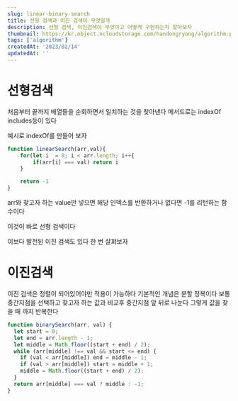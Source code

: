 ```yaml
---
slug: linear-binary-search
title: 선형 검색과 이진 검색이 무엇일까
description: 선형 검색, 이진검색이 무엇이고 어떻게 구현하는지 알아보자
thumbnail: https://kr.object.ncloudstorage.com/handongryong/algorithm.png
tags: ['algorithm']
createdAt: '2023/02/14'
updatedAt: ''
---
```


# 선형검색

처음부터 끝까지 배열들을 순회하면서 일치하는 것을 찾아낸다
메서드로는 indexOf includes등이 있다

예시로 indexOf를 만들어 보자

```js
function linearSearch(arr,val){
	for(let i  = 0; i < arr.length; i++{
    	if(arr[i] === val) return i
    }

	return -1
}
```

arr와 찾고자 하는 value만 넣으면 해당 인덱스를 반환하거나 없다면 -1를 리턴하는 함수이다

이것이 바로 선형 검색이다

이보다 발전된 이진 검색도 있다
한 번 살펴보자

# 이진검색

이진 검색은 정렬이 되어있어야만 적용이 가능하다
기본적인 개념은 분할 정복이다
보통 중간지점을 선택하고 찾고자 하는 값과 비교후
중간지점 앞 뒤로 나눈다 그렇게 값을 찾을 때 까지 반복한다

```js
function binarySearch(arr, val) {
  let start = 0;
  let end = arr.length - 1;
  let middle = Math.floor((start + end) / 2);
  while (arr[middle] !== val && start <= end) {
    if (val < arr[middle]) end = middle - 1;
    if (val > arr[middle]) start = middle + 1;
    middle = Math.floor((start + end) / 2);
  }
  return arr[middle] === val ? middle : -1;
}
```
